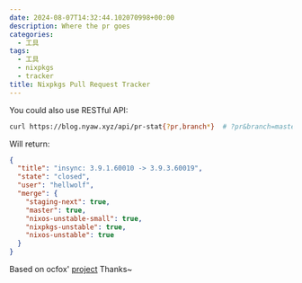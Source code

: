 ```yaml
---
date: 2024-08-07T14:32:44.102070998+00:00
description: Where the pr goes
categories:
  - 工具
tags:
  - 工具
  - nixpkgs
  - tracker
title: Nixpkgs Pull Request Tracker
---
```



<div class="h-[45vh]">
  <Cpn />
</div>

You could also use RESTful API:

```bash
curl https://blog.nyaw.xyz/api/pr-stat{?pr,branch*}  # ?pr&branch=master&branch=nixos-unstable
```

Will return:

```json
{
  "title": "insync: 3.9.1.60010 -> 3.9.3.60019",
  "state": "closed",
  "user": "hellwolf",
  "merge": {
    "staging-next": true,
    "master": true,
    "nixos-unstable-small": true,
    "nixpkgs-unstable": true,
    "nixos-unstable": true
  }
}
```

Based on ocfox' [project](https://github.com/ocfox/nixpkgs-tracker) Thanks~
